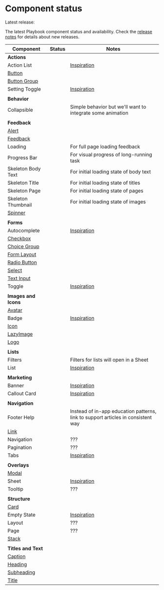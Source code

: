 

<Meta title="Status" />

# Component status

Latest release: <CurrentVersion />

The latest Playbook component status and availability. Check the [release notes](https://github.com/FieldLevel/FieldLevelPlaybook/releases) for details about new releases.

| Component                                               | Status                       | Notes                                                                                                                              |
| ------------------------------------------------------- | ---------------------------- | ---------------------------------------------------------------------------------------------------------------------------------- |
| **Actions**                                             |                              |                                                                                                                                    |
| Action List                                             | <Planned />                  | [Inspiration](https://tailwindui.com/components/application-ui/elements/dropdowns#component-c9d423234fd92f72951b96480518868a)      |
| [Button](/docs/actions-button--default)                 | <Released version="1.0.0" /> |                                                                                                                                    |
| [Button Group](/docs/actions-buttongroup--default)      | <Released version="1.0.0" /> |                                                                                                                                    |
| Setting Toggle                                          | <Planned />                  | [Inspiration](https://tailwindui.com/components/application-ui/forms/toggles#component-6ed378bcc4d9eb34a1789e77f0f44d16)           |
|                                                         |                              |                                                                                                                                    |
| **Behavior**                                            |                              |                                                                                                                                    |
| Collapsible                                             | <Planned />                  | Simple behavior but we'll want to integrate some animation                                                                         |
|                                                         |                              |                                                                                                                                    |
| **Feedback**                                            |                              |                                                                                                                                    |
| [Alert](/docs/feedback-alert--default)                  | <Released version="4.9.0" /> |                                                                                                                                    |
| [Feedback](/docs/feedback-feedback--default)            | <Released version="4.3.0" /> |                                                                                                                                    |
| Loading                                                 | <Planned />                  | For full page loading feedback                                                                                                     |
| Progress Bar                                            | <Planned />                  | For visual progress of long-running task                                                                                           |
| Skeleton Body Text                                      | <Planned />                  | For initial loading state of body text                                                                                             |
| Skeleton Title                                          | <Planned />                  | For initial loading state of titles                                                                                                |
| Skeleton Page                                           | <Planned />                  | For initial loading state of pages                                                                                                 |
| Skeleton Thumbnail                                      | <Planned />                  | For initial loading state of images                                                                                                |
| [Spinner](/docs/feedback-spinner--default)              | <Released version="1.0.0" /> |                                                                                                                                    |
|                                                         |                              |                                                                                                                                    |
| **Forms**                                               |                              |                                                                                                                                    |
| Autocomplete                                            | <Planned />                  | [Inspiration](https://tailwindui.com/components/application-ui/forms/input-groups#component-2607d970262ada86428f063c72b1e7bd)      |
| [Checkbox](/docs/forms-checkbox--default)               | <Released version="1.0.0" /> |                                                                                                                                    |
| [Choice Group](/docs/forms-choicegroup--default)        | <Released version="1.0.0" /> |                                                                                                                                    |
| [Form Layout](/docs/forms-formlayout--default)          | <Released version="1.0.0" /> |                                                                                                                                    |
| [Radio Button](/docs/forms-radiobutton--default)        | <Released version="1.0.0" /> |                                                                                                                                    |
| [Select](/docs/forms-select--default)                   | <Released version="1.0.0" /> |                                                                                                                                    |
| [Text Input](/docs/forms-textinput--default)            | <Released version="1.0.0" /> |                                                                                                                                    |
| Toggle                                                  |                              | [Inspiration](https://tailwindui.com/components/application-ui/forms/toggles#component-92732eaa2a1e1af9d23939f08cabd44f)           |
|                                                         |                              |                                                                                                                                    |
| **Images and Icons**                                    |                              |                                                                                                                                    |
| [Avatar](/docs/images-and-icons-avatar--default)        | <Released version="1.0.0" /> |                                                                                                                                    |
| Badge                                                   | <Planned />                  | [Inspiration](https://tailwindui.com/components/application-ui/elements/badges#component-3bd45479320e729ad24717856b8c5340)         |
| [Icon](/docs/images-and-icons-icon--default)            | <Released version="1.0.0" /> |                                                                                                                                    |
| [LazyImage](/docs/images-and-icons-lazyimage--default)  | <Released version="1.4.0" /> |                                                                                                                                    |
| [Logo](/docs/images-and-icons-logo--default)            | <Released version="1.0.0" /> |                                                                                                                                    |
|                                                         |                              |                                                                                                                                    |
| **Lists**                                               |                              |                                                                                                                                    |
| Filters                                                 | <Planned />                  | Filters for lists will open in a Sheet                                                                                             |
| List                                                    | <Planned />                  | [Inspiration](https://tailwindui.com/components/application-ui/lists/stacked-lists#component-371ccbef96ba57325d261f1b74afdd41)     |
|                                                         |                              |                                                                                                                                    |
| **Marketing**                                           |                              |                                                                                                                                    |
| Banner                                                  | <Planned />                  | [Inspiration](https://tailwindui.com/components/marketing/elements/banners#component-1a63aa510db7761c581486c7259487e8)             |
| Callout Card                                            | <Planned />                  | [Inspiration](https://tailwindui.com/components/application-ui/forms/action-panels#component-ac6bdf836c3a0b6b9588eb6e96d1b706)     |
|                                                         |                              |                                                                                                                                    |
| **Navigation**                                          |                              |                                                                                                                                    |
| Footer Help                                             | <Planned />                  | Instead of in-app education patterns, link to support articles in consistent way                                                   |
| [Link](/docs/navigation-link--default)                  | <Released version="1.0.0" /> |                                                                                                                                    |
| Navigation                                              | <Planned />                  | ???                                                                                                                                |
| Pagination                                              | <Planned />                  | ???                                                                                                                                |
| Tabs                                                    | <Planned />                  | [Inspiration](https://tailwindui.com/components/application-ui/navigation/tabs#component-de43ff625fee032d234b14989e88422f)         |
|                                                         |                              |                                                                                                                                    |
| **Overlays**                                            |                              |                                                                                                                                    |
| [Modal](/docs/overlays-modal--default)                  | <Released version="1.0.0" /> |                                                                                                                                    |
| Sheet                                                   | <Planned />                  | [Inspiration](https://tailwindui.com/components/application-ui/overlays/slide-overs#component-ec28d8520d4af86eaacce43859f9c34a)    |
| Tooltip                                                 | <Planned />                  | ???                                                                                                                                |
|                                                         |                              |                                                                                                                                    |
| **Structure**                                           |                              |                                                                                                                                    |
| [Card](/docs/structure-card--default)                   | <Released version="1.0.0" /> |                                                                                                                                    |
| Empty State                                             | <Planned />                  | [Inspiration](https://tailwindui.com/components/marketing/sections/newsletter-sections#component-40876829251fe25b599a14d6ab91ac3a) |
| Layout                                                  | <Planned />                  | ???                                                                                                                                |
| Page                                                    | <Planned />                  | ???                                                                                                                                |
| [Stack](/docs/structure-stack--default)                 | <Released version="1.0.0" /> |                                                                                                                                    |
|                                                         |                              |                                                                                                                                    |
| **Titles and Text**                                     |                              |                                                                                                                                    |
| [Caption](/docs/titles-and-text-caption--default)       | <Released version="1.0.0" /> |                                                                                                                                    |
| [Heading](/docs/titles-and-text-heading--default)       | <Released version="1.0.0" /> |                                                                                                                                    |
| [Subheading](/docs/titles-and-text-subheading--default) | <Released version="1.0.0" /> |                                                                                                                                    |
| [Title](/docs/titles-and-text-title--default)           | <Released version="1.0.0" /> |                                                                                                                                    |

